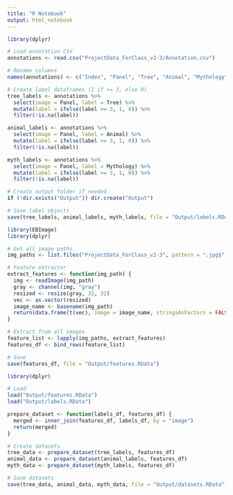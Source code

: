 ```yaml
---
title: "R Notebook"
output: html_notebook
---
```


```r
library(dplyr)

# Load annotation CSV
annotations <- read.csv("ProjectData_ForClass_v2-3/Annotation.csv")

# Rename columns
names(annotations) <- c("Index", "Panel", "Tree", "Animal", "Mythology", "Comments")

# Create label dataframes (1 if >= 3, else 0)
tree_labels <- annotations %>%
  select(image = Panel, label = Tree) %>%
  mutate(label = ifelse(label >= 3, 1, 0)) %>%
  filter(!is.na(label))

animal_labels <- annotations %>%
  select(image = Panel, label = Animal) %>%
  mutate(label = ifelse(label >= 3, 1, 0)) %>%
  filter(!is.na(label))

myth_labels <- annotations %>%
  select(image = Panel, label = Mythology) %>%
  mutate(label = ifelse(label >= 3, 1, 0)) %>%
  filter(!is.na(label))

# Create output folder if needed
if (!dir.exists("Output")) dir.create("Output")

# Save label objects
save(tree_labels, animal_labels, myth_labels, file = "Output/labels.RData")
```


```r
library(EBImage)
library(dplyr)

# Get all image paths
img_paths <- list.files("ProjectData_ForClass_v2-3", pattern = ".jpg$", full.names = TRUE, recursive = TRUE)

# Feature extractor
extract_features <- function(img_path) {
  img <- readImage(img_path)
  gray <- channel(img, "gray")
  resized <- resize(gray, 32, 32)
  vec <- as.vector(resized)
  image_name <- basename(img_path)
  return(data.frame(t(vec), image = image_name, stringsAsFactors = FALSE))
}

# Extract from all images
feature_list <- lapply(img_paths, extract_features)
features_df <- bind_rows(feature_list)

# Save
save(features_df, file = "Output/features.RData")

```


```r
library(dplyr)

# Load
load("Output/features.RData")
load("Output/labels.RData")

prepare_dataset <- function(labels_df, features_df) {
  merged <- inner_join(features_df, labels_df, by = "image")
  return(merged)
}

# Create datasets
tree_data <- prepare_dataset(tree_labels, features_df)
animal_data <- prepare_dataset(animal_labels, features_df)
myth_data <- prepare_dataset(myth_labels, features_df)

# Save datasets
save(tree_data, animal_data, myth_data, file = "Output/datasets.RData")

```


```r

```

